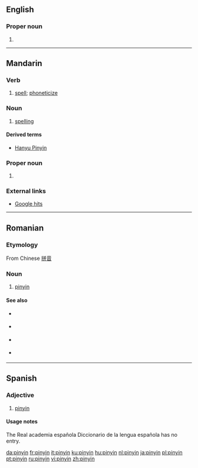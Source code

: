 {{also|Pinyin}}
==English==

===Proper noun===
{{en-proper noun|-}}

# {{alternative spelling of|Pinyin}}

----

==Mandarin==

===Verb===
{{cmn-verb|p|pin=pin1yin1|pint=pin1yin1|tas=拼音}}

# [[spell]]; [[phoneticize]]

===Noun===
{{cmn-noun|p|pin=pin1yin1|pint=pin1yin1|tas=拼音}}

# [[spelling]]

====Derived terms====
* [[Hanyu Pinyin]]

===Proper noun===
{{cmn-proper|p|pin=pin1yin1|pint=pin1yin1|tas=拼音}}

# {{alternative spelling of|lang=cmn|Pinyin#Mandarin|Pinyin}}

===External links===
* [http://www.google.com/search?q=%22pinyin%22&rls=com.microsoft:en-gb:IE-SearchBox&ie=UTF-8&oe=UTF-8&sourceid=ie7&rlz=1I7GPTB Google hits]

----

==Romanian==

===Etymology===
From Chinese [[拼音]]

===Noun===
{{ro-noun|n}}

# [[#English|pinyin]]

====See also====
{{top2}}
* {{l|ro|plat}} {{i|1st tone}}
* {{l|ro|crescând}} {{i|2nd tone}}
{{mid2}}
* {{l|ro|scăzând-crescând}} {{i|3rd tone}}
* {{l|ro|scăzând}} {{i| 4th tone}}
{{bottom2}}

----

==Spanish==
{{rfc|adjective in noun? not in RAE to check. to me it would be a noun with no plural form}}
===Adjective===
{{es-adj|pl=pinyines}}

# [[#English|pinyin]]

====Usage notes====
The Real academia española Diccionario de la lengua española has no entry.

[[da:pinyin]]
[[fr:pinyin]]
[[it:pinyin]]
[[ku:pinyin]]
[[hu:pinyin]]
[[nl:pinyin]]
[[ja:pinyin]]
[[pl:pinyin]]
[[pt:pinyin]]
[[ru:pinyin]]
[[vi:pinyin]]
[[zh:pinyin]]